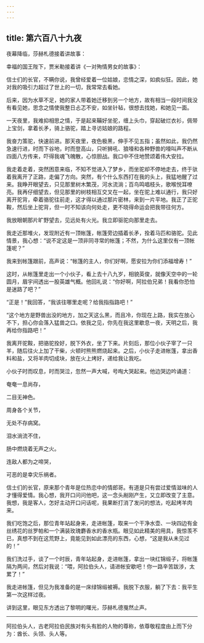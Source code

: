 ```yaml
---
---
---
```

title: 第六百八十九夜
---






夜幕降临，莎赫札德接着讲故事：





幸福的国王陛下，贾米勒接着讲《一对殉情男女的故事》：

信士们的长官，不瞒你说，我曾经爱着一位姑娘，恋情之深，如疯似狂。因此，她对我的吸引力超过了世上的一切，我常常去看她。

后来，因为水草不足，她的家人带着她迁移到另一个地方，故有相当一段时间我没有看见她，思念之情使我整日忐忑不安，如坐针毡，很想去找她，和她见一面。

一天夜里，我难抑相思之情，于是起来鞴好坐驼，缠上头巾，穿起破烂衣衫，佩带上宝剑，拿着长矛，骑上骆驼，踏上寻访姑娘的路程。

我奋力策驼，快速前进。那天夜里，夜色极黑，伸手不见五指；虽然如此，我仍然急速行进，时而下谷地，时而登高山，只听狮吼、狼嚎和各种野兽的嚎叫声不断从四面八方传来，吓得我魂飞魄散，心惊胆战。我口中不住地赞颂着伟大安拉。

我走着走着，突然困意来临，不知不觉进入了梦乡，而坐驼却不停地走去，终于驮着我离开了正路，走偏了方向。突然，有个什么东西打在我的头上，我猛地醒了过来。我睁开眼望去，只见那里树木繁茂，河水流淌；百鸟鸣唱枝头，歌喉悦耳嘹亮。我再仔细望去，但见那里的树枝相互交叉在一起，坐在驼上难以通行，我只好离开驼背，牵着骆驼往前走，这才得以通过那片密林，来到一片平地。我正了正驼鞍，然后坐上驼背，但一时不知该向何处走，更不晓得命运会把我带往何方。

我放眼朝那片旷野望去，见远处有火光。我立即驱驼向那里走去。

我走近那堆火，发现附近有一顶帐篷，帐篷旁边插着长矛，拴着马匹和骆驼。见此情景，我心想：“说不定这是一顶非同寻常的帐篷；不然，为什么这里仅有一顶帐篷呢？”

我来到帐篷跟前，高声说：“帐篷的主人，你们好啊，愿安拉为你们添福增寿！”

这时，从帐篷里走出一个小伙子，看上去十八九岁，相貌英俊，就像天空中的一轮圆月，眉宇间透出一股英雄气概。他回礼说：“你好啊，阿拉伯兄弟！我看你恐怕是迷路了吧？”

“正是！”我回答，“我该往哪里走呢？给我指指路吧！”

“这个地方是野兽出没的地方，加之天这么黑，而且冷，你现在上路，我实在放心不下，担心你会落入猛兽之口。依我之见，你先在我这里歇息一夜，天明之后，我再给你指路吧！”

我离开驼鞍，把骆驼拴好，脱下外衣，坐了下来。片刻后，那位小伙子宰了一只羊，随后往火上加了干柴，火顿时熊熊燃烧起来。之后，小伙子走进帐篷，拿出香料和盐，又将羊肉切成块，放在火上烤好，递给我让我吃。

小伙子时而叹息，时而哭泣，忽然一声大喊，号啕大哭起来。他边哭边吟诵道：


奄奄一息尚存，

二目无神色。

周身各个关节，

无处不存病窝。

泪水淌流不住，

肠中燃烧着无声之火。

连敌人都为之啼哭，

可恶的是幸灾乐祸者。



信士们的长官，原来那个青年是位热恋中的情郎哥。有道是只有尝过爱情滋味的人才懂得爱情。我心想，我开口问问他吧，这一念头剐刚产生，又立即改变了主意。我想，我是客人，怎好主动开口问话呢，我果断打消了发问的想法，吃起烤羊肉来。

我们吃饱之后，那位青年站起身来，走进帐篷，取来一个干净水壶、一块四边有金丝绣花的丝罗帕和一个满装玫瑰麝香水的香水瓶。眼见如此精美的用具，我惊羡不已，真想不到在这荒野上，竟能见到如此漂亮的东西，心想，“这是我从未见过的！”

我们洗过手，谈了一个时辰，青年站起身，走进帐篷，拿出一块红锦缎子，将帐篷隔为两间，然后对我说：“喂，阿拉伯头人，请进帐安歇吧！你一路辛苦跋涉，太累了！”

我走进帐篷，但见为我准备的是一床绿锦缎被褥。我脱下衣服，躺了下去：我平生第一次这样过夜。





讲到这里，眼见东方透出了黎明的曙光，莎赫札德戛然止声。



***





阿拉伯头人，古老阿拉伯民族对有头有脸的人物的尊称，依尊敬程度由上而下分为：酋长、头领、头人等。​​​
